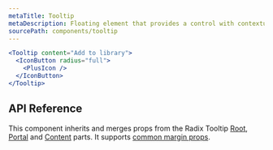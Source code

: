 ```yaml
---
metaTitle: Tooltip
metaDescription: Floating element that provides a control with contextual information via pointer or focus.
sourcePath: components/tooltip
---
```


```jsx live=true
<Tooltip content="Add to library">
  <IconButton radius="full">
    <PlusIcon />
  </IconButton>
</Tooltip>
```

## API Reference

This component inherits and merges props from the Radix Tooltip [Root](/primitives/docs/components/tooltip#root), [Portal](/primitives/docs/components/tooltip#portal) and [Content](/primitives/docs/components/tooltip#content) parts. It supports [common margin props](/themes/docs/theme/layout#margin-props).

<ThemesPropsTable name="tooltip" />
